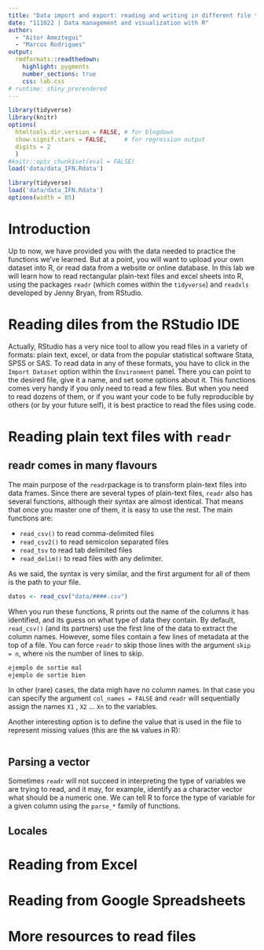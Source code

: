 ```yaml
---
title: "Data import and export: reading and writing in different file types"
date: "111022 | Data management and visualization with R"
author: 
  - "Aitor Ameztegui"
  - "Marcos Rodrigues"
output:
  rmdformats::readthedown:
    highlight: pygments
    number_sections: true
    css: lab.css
# runtime: shiny_prerendered
---
```


```r
library(tidyverse)
library(knitr)
options(
  htmltools.dir.version = FALSE, # for blogdown
  show.signif.stars = FALSE,     # for regression output
  digits = 2
  )
#knitr::opts_chunk$set(eval = FALSE)
load('data/data_IFN.Rdata')
```

```r
library(tidyverse)
load('data/data_IFN.Rdata')
options(width = 85)
```

# Introduction

Up to now, we have provided you with the data needed to practice the functions we've learned. But at a point, you will want to upload your own dataset into R, or read data from a website or online database. In this lab we will learn how to read rectangular plain-text files and excel sheets into R, using the packages `readr` (which comes within the `tidyverse`) and `readxls` developed by Jenny Bryan, from RStudio.

# Reading diles from the RStudio IDE

Actually, RStudio has a very nice tool to allow you read files in a variety of formats: plain text, excel, or data from the popular statistical software Stata, SPSS or SAS. To read data in any of these formats, you have to click in the `Import Dataset` option within the `Environment` panel. There you can point to the desired file, give it a name, and set some options about it. This functions comes very handy if you only need to read a few files. But when you need to read dozens of them, or if you want your code to be fully reproducible by others (or by your future self), it is best practice to read the files using code.

# Reading plain text files with `readr`

## readr comes in many flavours

The main purpose of the `readr`package is to transform plain-text files into data frames. Since there are several types of plain-text files, `readr` also has several functions, although their syntax are almost identical. That means that once you master one of them, it is easy to use the rest. The main functions are:

- `read_csv()` to read comma-delimited files
- `read_csv2()` to read semicolon separated files
- `read_tsv` to read tab delimited files
- `read_delim()` to read files with any delimiter.

As we said, the syntax is very similar, and the first argument for all of them is the path to your file. 

```r
datos <- read_csv("data/####.csv")
```

When you run these functions, R prints out the name of the columns it has identified, and its guess on what type of data they contain. By default, `read_csv()` (and its partners) use the first line of the data to extract the column names. However, some files contain a few lines of metadata at the top of a file. You can force `readr` to skip those lines with the argument `skip = n`, where `n`is the number of lines to skip.

```r
ejemplo de sortie mal
ejemplo de sortie bien
```

In other (rare) cases, the data migh have no column names. In that case you can specify the argument `col_names = FALSE` and `readr` will sequentially assign the names `X1` , `X2` ... `Xn` to the variables.

Another interesting option is to define the value that is used in the file to represent missing values (this are the `NA` values in R):

```r

```

## Parsing a vector

Sometimes `readr` will not succeed in interpreting the type of variables we are trying to read, and it may, for example, identify as a character vector what should be a numeric one. We can tell R to force the type of variable for a given column using the `parse_*` family of functions. 
 
## Locales


# Reading from Excel

# Reading from Google Spreadsheets

# More resources to read files